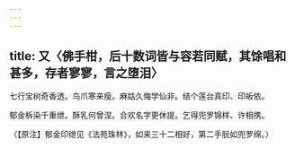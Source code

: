 ```yaml
---
---
---
```

title: 又〈佛手柑，后十数词皆与容若同赋，其馀唱和甚多，存者寥寥，言之堕泪〉
---



七行宝树奇香透。鸟爪寒来瘦。麻姑久悔学仙非。结个莲台真印、印皈依。

郁金柝染千重绁。酥乳何曾涅。合欢名字更休提。乞得兜罗锦样、许相携。

〈【原注】郁金印绁见《法苑珠林》，如来三十二相好，第二手朊如兜罗绵。〉